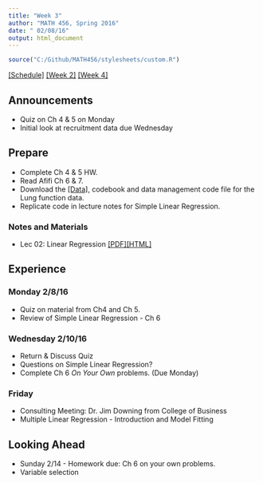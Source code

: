```yaml
---
title: "Week 3"
author: "MATH 456, Spring 2016"
date: " 02/08/16"
output: html_document
---
```

```r
source("C:/Github/MATH456/stylesheets/custom.R")
```
[[Schedule]](Schedule.html)  [[Week 2]](wk02.html) [[Week 4]](wk04.html)

## Announcements
* Quiz on Ch 4 & 5 on Monday
* Initial look at recruitment data due Wednesday


## Prepare 
* Complete Ch 4 & 5 HW. 
* Read Afifi Ch 6 & 7. 
* Download the [[Data]](data/Datasets.html), codebook and data management code file for the Lung function data. 
* Replicate code in lecture notes for Simple Linear Regression. 

### Notes and Materials
* Lec 02: Linear Regression [[PDF]](notes/lec02_LinReg.pdf)[[HTML]](notes/lec02_LinReg.html)

## Experience
### Monday 2/8/16

* Quiz on material from Ch4 and Ch 5. 
* Review of Simple Linear Regression - Ch 6

### Wednesday 2/10/16
* Return & Discuss Quiz
* Questions on Simple Linear Regression?
* Complete Ch 6 _On Your Own_ problems. (Due Monday) 


### Friday
* Consulting Meeting: Dr. Jim Downing from College of Business
* Multiple Linear Regression - Introduction and Model Fitting

## Looking Ahead
* Sunday 2/14 - Homework due: Ch 6 on your own problems.
* Variable selection

